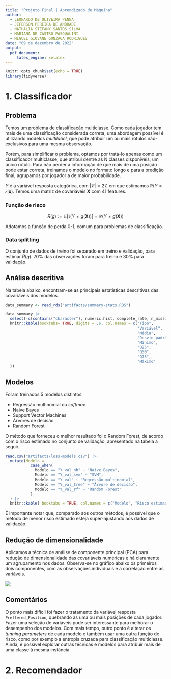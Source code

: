 ```yaml
---
title: "Projeto Final | Aprendizado de Máquina"
author: 
  - LEONARDO DE OLIVEIRA PENNA
  - JEFERSON PEREIRA DE ANDRADE
  - NATHALIA STEFANY SANTOS SILVA
  - MARIANA DE CASTRO PASQUALINI
  - MIGUEL GIOVANE GONZAGA RODRIGUES
date: "09 de dezembro de 2022"
output: 
  pdf_document:
     latex_engine: xelatex
---
```


```r
knitr::opts_chunk$set(echo = TRUE)
library(tidyverse)
```
# 1. Classificador

## Problema 

Temos um problema de classificação multiclasse. Como cada jogador tem mais de uma classificação considerada correta, uma abordagem possível é utilizando modelos _multilabel_, que pode atribuir um ou mais rótulos não-exclusivos para uma mesma observação. 

Porém, para simplificar o problema, optamos por tratá-lo apenas como um classificador multiclasse, que atribui dentre as N classes disponíveis, um único rótulo. Para não perder a informação de que mais de uma posição pode estar correta, treinamos o modelo no formato longo e para a predição final, agrupamos por jogador a de maior probabilidade.

$Y$ é a variável resposta categórica, com $|\mathcal{C}|=27$, em que estimamos $\mathbb{P}(Y = \mathcal{c}|\mathbf{x})$. Temos uma matriz de covariáveis $\boldsymbol{X}$ com 41 features.

### Função de risco

$$
R(g) :=  \mathbb{E}[\mathbb{I}(Y \neq g(\boldsymbol{X}))] = \mathbb{P}(Y \neq g(\boldsymbol{X}))
$$

Adotamos a função de perda 0-1, comum para problemas de classificação.

### Data splitting 

O conjunto de dados de treino foi separado em treino e validação, para estimar $\hat{R}(g)$. 70% das observações foram para treino e 30% para validação.

## Análise descritiva

Na tabela abaixo, encontram-se as principais estatísticas descritivas das covariáveis dos modelos. 

```r
data_summary <- read_rds("artifacts/summary-stats.RDS")

data_summary |> 
  select(-c(contains("character"), numeric.hist, complete_rate, n_missing)) |> 
  knitr::kable(booktabs= TRUE, digits = .6, col.names = c("Tipo", 
                                                          "Variável",
                                                          "Média", 
                                                          "Desvio-padrão",
                                                          "Mínimo",
                                                          "Q25",
                                                          "Q50",
                                                          "Q75",
                                                          "Máximo"
  ))
```


## Modelos 

Foram treinados 5 modelos distintos:

- Regressão multinomial ou _softmax_
- Naive Bayes
- Support Vector Machines
- Árvores de decisão
- Random Forest

O método que forneceu o melhor resultado foi o Random Forest, de acordo com o risco estimado no conjunto de validação, apresentado na tabela a seguir.

```r

read.csv("artifacts/loss-models.csv") |> 
  mutate(Modelo =
           case_when(
             Modelo == "Y_val_nb" ~ "Naive Bayes",
             Modelo == "Y_val_svm" ~ "SVM",
             Modelo == "Y_val" ~ "Regressão multinomial",
             Modelo == "Y_val_tree" ~ "Árvore de decisão",
             Modelo == "Y_val_rf" ~ "Random Forest"
           )
  ) |> 
  knitr::kable( booktabs = TRUE, col.names = c("Modelo", "Risco estimado"))

```

É importante notar que, comparado aos outros métodos, é possível que o método de menor risco estimado esteja super-ajustando aos dados de validação.

## Redução de dimensionalidade

Aplicamos a técnica de análise de componente principal (PCA) para redução de dimensionalidade das covariáveis numéricas e há claramente um agrupamento nos dados. Observa-se no gráfico abaixo os primeiros dois componentes, com as observações individuais e a correlação entre as variáveis.

![](artifacts/pca-plot.png)


## Comentários

O ponto mais difícil foi fazer o tratamento da variável resposta `Preffered_Position`, quebrando as uma ou mais posições de cada jogador. Fazer uma seleção de variáveis pode ser interessante para melhorar o desempenho dos modelos. Com mais tempo, outro ponto é alterar os _tunning parameters_ de cada modelo e também usar uma outra função de risco, como por exemplo a entropia cruzada para classificação multiclasse. Ainda, é possível explorar outras técnicas e modelos para atribuir mais de uma classe à mesma instância.

# 2. Recomendador